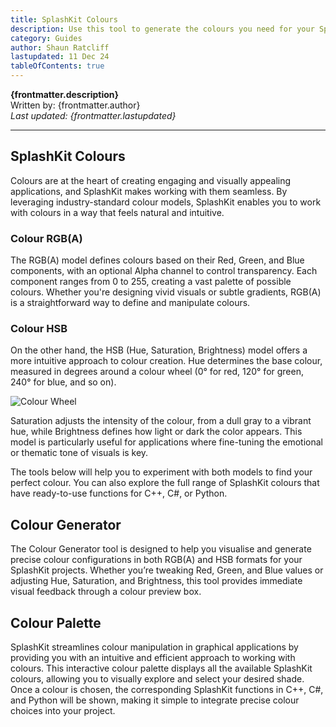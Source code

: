 ```yaml
---
title: SplashKit Colours
description: Use this tool to generate the colours you need for your SplashKit projects!
category: Guides
author: Shaun Ratcliff
lastupdated: 11 Dec 24
tableOfContents: true
---
```


**{frontmatter.description}**  
Written by: {frontmatter.author}  
_Last updated: {frontmatter.lastupdated}_

---


## SplashKit Colours

Colours are at the heart of creating engaging and visually appealing applications, and SplashKit makes working with them seamless. By leveraging industry-standard colour models, SplashKit enables you to work with colours in a way that feels natural and intuitive.

### Colour RGB(A)

The RGB(A) model defines colours based on their Red, Green, and Blue components, with an optional Alpha channel to control transparency. Each component ranges from 0 to 255, creating a vast palette of possible colours. Whether you're designing vivid visuals or subtle gradients, RGB(A) is a straightforward way to define and manipulate colours.

### Colour HSB

On the other hand, the HSB (Hue, Saturation, Brightness) model offers a more intuitive approach to colour creation. Hue determines the base colour, measured in degrees around a colour wheel (0° for red, 120° for green, 240° for blue, and so on).

![Colour Wheel](./images/colour_wheel.png)

Saturation adjusts the intensity of the colour, from a dull gray to a vibrant hue, while Brightness defines how light or dark the color appears. This model is particularly useful for applications where fine-tuning the emotional or thematic tone of visuals is key.

The tools below will help you to experiment with both models to find your perfect colour. You can also explore the full range of SplashKit colours that have ready-to-use functions for C++, C#, or Python.

## Colour Generator

The Colour Generator tool is designed to help you visualise and generate precise colour configurations in both RGB(A) and HSB formats for your SplashKit projects. Whether you’re tweaking Red, Green, and Blue values or adjusting Hue, Saturation, and Brightness, this tool provides immediate visual feedback through a colour preview box.

<ColorGenerator />

## Colour Palette

SplashKit streamlines colour manipulation in graphical applications by providing you with an intuitive and efficient approach to working with colours. This interactive colour palette displays all the available SplashKit colours, allowing you to visually explore and select your desired shade. Once a colour is chosen, the corresponding SplashKit functions in C++, C#, and Python will be shown, making it simple to integrate precise colour choices into your project.

<ColorPalette />
